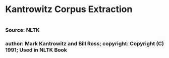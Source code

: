 #
# Kantrowitz Corpus Extraction
# 
### Source: NLTK
###
###
### author: Mark Kantrowitz and Bill Ross; copyright: Copyright (C) 1991; Used in NLTK Book

